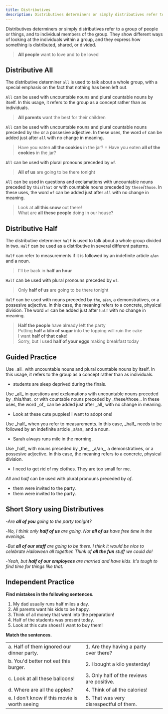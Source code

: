 ```yaml
---
title: Distributives
description: Distributives determiners or simply distributives refer to a group of people or things, and to individual members of the group
---
```


Distributives determiners or simply distributives refer to a group of people or things, and to individual members of the group. They show different ways of looking at the individuals within a group, and they express how something is distributed, shared, or divided.

> **All people** want to love and to be loved

## Distributive All

The distributive determiner `all` is used to talk about a whole group, with a special emphasis on the fact that nothing has been left out.

`All` can be used with uncountable nouns and plural countable nouns by itself. In this usage, it refers to the group as a concept rather than as individuals.

> **All parents** want the best for their children

`All` can be used with uncountable nouns and plural countable nouns preceded by `the` or a possesive adjective. In these uses, the word `of` can be added just after `all` with no change in meaning.

> Have you eaten **all the cookies** in the jar? = Have you eaten **all of the cookies** in the jar?

`All` can be used with plural pronouns preceded by `of`.

> **All of us** are going to be there tonight

`All` can be used in questions and exclamations with uncountable nouns preceded by `this`/`that` or with countable nouns preceded by `these`/`those`. In these uses, the word `of` can be added just after `all` with no change in meaning.

> Look at **all this snow** out there! <br />
> What are **all these people** doing in our house?

## Distributive Half

The distributive determiner `half` is used to talk about a whole group divided in two. `Half` can be used as a distributive in several different patterns.

`Half` can refer to measurements if it is followed by an indefinite article `a`/`an` and a noun.

> I'll be back in **half an hour**

`Half` can be used with plural pronouns preceded by `of`.

> Only **half of us** are going to be there tonight

`Half` can be used with nouns preceded by `the`, `a`/`an`, a demonstratives, or a possesive adjective. In this case, the meaning refers to a concrete, physical division. The word `of` can be added just after `half` with no change in meaning.

> **Half the people** have already left the party <br />
> Putting **half a kilo of sugar** into the topping will ruin the cake <br />
> I want **half of that cake**! <br />
> Sorry, but I used **half of your eggs** making breakfast today

## Guided Practice

<Sidenote mt={8}>
  Use _all_ with uncountable nouns and plural countable nouns by itself. In this usage, it refers to
  the group as a concept rather than as individuals.
</Sidenote>

- <Blank /> students are sleep deprived during the finals. <InfoTooltip label="All" />

<Sidenote>
  Use _all_ in questions and exclamations with uncountable nouns preceded by _this/that_ or with
  countable nouns preceded by _these/those_. In these uses, the word _of_ can be added just after
  _all_ with no change in meaning.
</Sidenote>

- Look at <Blank /> these cute puppies! I want to adopt one! <InfoTooltip label="all" />

<Sidenote>
  Use _half_ when you refer to measurements. In this case, _half_ needs to be followed by an
  indefinite article _a/an_ and a noun.
</Sidenote>

- Sarah always runs <Blank /> mile in the morning. <InfoTooltip label="half a" />

<Sidenote>
  Use _half_ with nouns preceded by _the_, _a/an_, a demonstratives, or a possesive adjective. In
  this case, the meaning refers to a concrete, physical division.
</Sidenote>

- I need to get rid of <Blank /> my clothes. They are too small for me. <InfoTooltip label="half (of)" />

<Sidenote>_All_ and _half_ can be used with plural pronouns preceded by _of_.</Sidenote>

- <Blank /> them were invited to the party. <InfoTooltip label="All of" />
- <Blank /> them were invited to the party. <InfoTooltip label="Half of" />

## Short Story using Distributives

-_Are **all of you** going to the party tonight?_

-_No, I think only **half of us** are going. Not **all of us** have free time in the evenings._

-_But **all of our staff** are going to be there. I think it would be nice to celebrate Halloween all together. Think of **all the fun** stuff we could do!_

-_Yeah, but **half of our employees** are married and have kids. It's tough to find time for things like that._

## Independent Practice

**Find mistakes in the following sentences.**

1. My dad usually runs half miles a day. <InfoTooltip label="a mile" />
2. All parents want his kids to be happy. <InfoTooltip label="their kids" />
3. Think of all money that went into the preparation! <InfoTooltip label="all the money" />
4. Half of the students was present today. <InfoTooltip label="were" />
5. Look at this cute shoes! I want to buy them! <InfoTooltip label="these" />

**Match the sentences.**

|                                               |                                           |                                |
| :-------------------------------------------- | :---------------------------------------- | :----------------------------- |
| a. Half of them ignored our dinner party.     | 1. Are they having a party over there?    | <InfoTooltip label="(a, 5)" /> |
| b. You'd better not eat this burger.          | 2. I bought a kilo yesterday!             | <InfoTooltip label="(b, 4)" /> |
| c. Look at all these balloons!                | 3. Only half of the reviews are positive. | <InfoTooltip label="(c, 1)" /> |
| d. Where are all the apples?                  | 4. Think of all the calories!             | <InfoTooltip label="(d, 2)" /> |
| e. I don't know if this movie is worth seeing | 5. That was very disrespectful of them.   | <InfoTooltip label="(e, 3)" /> |

